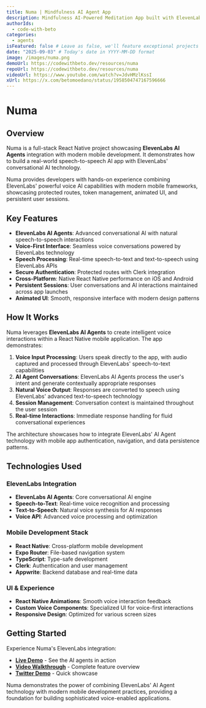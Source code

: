 ```yaml
---
title: Numa | Mindfulness AI Agent App
description: Mindfulness AI-Powered Meditation App built with ElevenLabs AI Agents and React Native
authorIds:
  - code-with-beto
categories:
  - agents
isFeatured: false # Leave as false, we'll feature exceptional projects
date: "2025-09-03" # Today's date in YYYY-MM-DD format
image: /images/numa.png
demoUrl: https://codewithbeto.dev/resources/numa
repoUrl: https://codewithbeto.dev/resources/numa 
videoUrl: https://www.youtube.com/watch?v=JdvHMzlKssI 
xUrl: https://x.com/betomoedano/status/1958504747167596666
---
```


# Numa

## Overview

Numa is a full-stack React Native project showcasing **ElevenLabs AI Agents** integration with modern mobile development. It demonstrates how to build a real-world speech-to-speech AI app with ElevenLabs' conversational AI technology.

Numa provides developers with hands-on experience combining ElevenLabs' powerful voice AI capabilities with modern mobile frameworks, showcasing protected routes, token management, animated UI, and persistent user sessions.

## Key Features

- **ElevenLabs AI Agents**: Advanced conversational AI with natural speech-to-speech interactions
- **Voice-First Interface**: Seamless voice conversations powered by ElevenLabs technology
- **Speech Processing**: Real-time speech-to-text and text-to-speech using ElevenLabs APIs
- **Secure Authentication**: Protected routes with Clerk integration
- **Cross-Platform**: Native React Native performance on iOS and Android
- **Persistent Sessions**: User conversations and AI interactions maintained across app launches
- **Animated UI**: Smooth, responsive interface with modern design patterns

## How It Works

Numa leverages **ElevenLabs AI Agents** to create intelligent voice interactions within a React Native mobile application. The app demonstrates:

1. **Voice Input Processing**: Users speak directly to the app, with audio captured and processed through ElevenLabs' speech-to-text capabilities
2. **AI Agent Conversations**: ElevenLabs AI Agents process the user's intent and generate contextually appropriate responses
3. **Natural Voice Output**: Responses are converted to speech using ElevenLabs' advanced text-to-speech technology
4. **Session Management**: Conversation context is maintained throughout the user session
5. **Real-time Interactions**: Immediate response handling for fluid conversational experiences

The architecture showcases how to integrate ElevenLabs' AI Agent technology with mobile app authentication, navigation, and data persistence patterns.

## Technologies Used

### ElevenLabs Integration
- **ElevenLabs AI Agents**: Core conversational AI engine
- **Speech-to-Text**: Real-time voice recognition and processing
- **Text-to-Speech**: Natural voice synthesis for AI responses
- **Voice API**: Advanced voice processing and optimization

### Mobile Development Stack
- **React Native**: Cross-platform mobile development
- **Expo Router**: File-based navigation system
- **TypeScript**: Type-safe development
- **Clerk**: Authentication and user management
- **Appwrite**: Backend database and real-time data

### UI & Experience
- **React Native Animations**: Smooth voice interaction feedback
- **Custom Voice Components**: Specialized UI for voice-first interactions
- **Responsive Design**: Optimized for various screen sizes

## Getting Started

Experience Numa's ElevenLabs integration:

- **[Live Demo](https://codewithbeto.dev/resources/numa)** - See the AI agents in action
- **[Video Walkthrough](https://www.youtube.com/watch?v=JdvHMzlKssI)** - Complete feature overview
- **[Twitter Demo](https://x.com/betomoedano/status/1958504747167596666)** - Quick showcase

Numa demonstrates the power of combining ElevenLabs' AI Agent technology with modern mobile development practices, providing a foundation for building sophisticated voice-enabled applications.